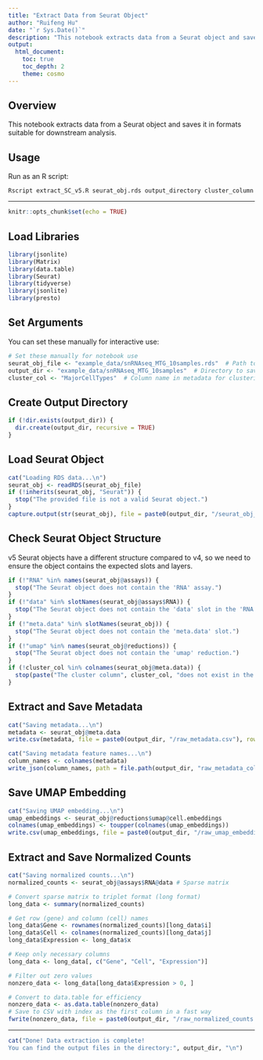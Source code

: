 ```yaml
---
title: "Extract Data from Seurat Object"
author: "Ruifeng Hu"
date: "`r Sys.Date()`"
description: "This notebook extracts data from a Seurat object and saves it in formats suitable for downstream analysis."
output:
  html_document:
    toc: true
    toc_depth: 2
    theme: cosmo
---
```


## Overview

This notebook extracts data from a Seurat object and saves it in formats suitable for downstream analysis.

## Usage

Run as an R script:

```
Rscript extract_SC_v5.R seurat_obj.rds output_directory cluster_column
```

---

```r
knitr::opts_chunk$set(echo = TRUE)
```

## Load Libraries

```r
library(jsonlite)
library(Matrix)
library(data.table)
library(Seurat)
library(tidyverse)
library(jsonlite)
library(presto)
```

## Set Arguments

You can set these manually for interactive use:

```r
# Set these manually for notebook use
seurat_obj_file <- "example_data/snRNAseq_MTG_10samples.rds"  # Path to your Seurat object fil
output_dir <- "example_data/snRNAseq_MTG_10samples"  # Directory to save output files, usually the dataset name
cluster_col <- "MajorCellTypes"  # Column name in metadata for clustering information
```

## Create Output Directory

```r
if (!dir.exists(output_dir)) {
  dir.create(output_dir, recursive = TRUE)
}
```

## Load Seurat Object

```r
cat("Loading RDS data...\n")
seurat_obj <- readRDS(seurat_obj_file)
if (!inherits(seurat_obj, "Seurat")) {
  stop("The provided file is not a valid Seurat object.")
}
capture.output(str(seurat_obj), file = paste0(output_dir, "/seurat_obj_structure.txt"))
```

## Check Seurat Object Structure
v5 Seurat objects have a different structure compared to v4, so we need to ensure the object contains the expected slots and layers.
```r
if (!"RNA" %in% names(seurat_obj@assays)) {
  stop("The Seurat object does not contain the 'RNA' assay.")
}
if (!"data" %in% slotNames(seurat_obj@assays$RNA)) {
  stop("The Seurat object does not contain the 'data' slot in the 'RNA' assay.")
}
if (!"meta.data" %in% slotNames(seurat_obj)) {
  stop("The Seurat object does not contain the 'meta.data' slot.")
}
if (!"umap" %in% names(seurat_obj@reductions)) {
  stop("The Seurat object does not contain the 'umap' reduction.")
}
if (!cluster_col %in% colnames(seurat_obj@meta.data)) {
  stop(paste("The cluster column", cluster_col, "does not exist in the metadata."))
}
```

## Extract and Save Metadata

```r
cat("Saving metadata...\n")
metadata <- seurat_obj@meta.data
write.csv(metadata, file = paste0(output_dir, "/raw_metadata.csv"), row.names = TRUE)

cat("Saving metadata feature names...\n")
column_names <- colnames(metadata)
write_json(column_names, path = file.path(output_dir, "raw_metadata_columns.json"), pretty = TRUE)
```

## Save UMAP Embedding

```r
cat("Saving UMAP embedding...\n")
umap_embeddings <- seurat_obj@reductions$umap@cell.embeddings
colnames(umap_embeddings) <- toupper(colnames(umap_embeddings))
write.csv(umap_embeddings, file = paste0(output_dir, "/raw_umap_embeddings.csv"), row.names = TRUE)
```

## Extract and Save Normalized Counts

```r
cat("Saving normalized counts...\n")
normalized_counts <- seurat_obj@assays$RNA@data # Sparse matrix

# Convert sparse matrix to triplet format (long format)
long_data <- summary(normalized_counts)

# Get row (gene) and column (cell) names
long_data$Gene <- rownames(normalized_counts)[long_data$i]
long_data$Cell <- colnames(normalized_counts)[long_data$j]
long_data$Expression <- long_data$x

# Keep only necessary columns
long_data <- long_data[, c("Gene", "Cell", "Expression")]

# Filter out zero values
nonzero_data <- long_data[long_data$Expression > 0, ]

# Convert to data.table for efficiency
nonzero_data <- as.data.table(nonzero_data)
# Save to CSV with index as the first column in a fast way
fwrite(nonzero_data, file = paste0(output_dir, "/raw_normalized_counts.csv"), row.names = FALSE)
```

---

```r
cat("Done! Data extraction is complete!
You can find the output files in the directory:", output_dir, "\n")
```